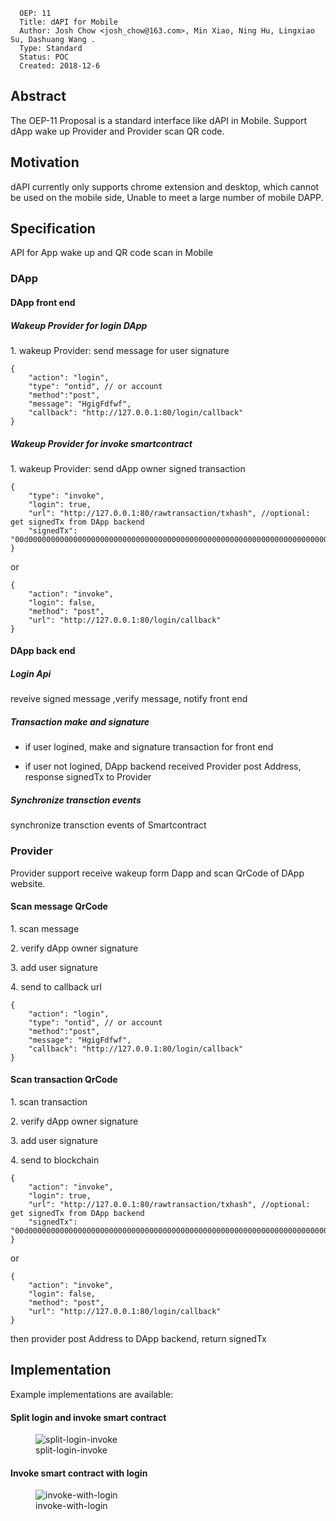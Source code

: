 <pre>
  OEP: 11
  Title: dAPI for Mobile
  Author: Josh Chow <josh_chow@163.com>, Min Xiao, Ning Hu, Lingxiao Su, Dashuang Wang .
  Type: Standard
  Status: POC
  Created: 2018-12-6
</pre>

==Abstract==
The OEP-11 Proposal is a standard interface like dAPI in Mobile. Support dApp wake up Provider and Provider scan QR code.

==Motivation==
dAPI currently only supports chrome extension and desktop, which cannot be used on the mobile side, Unable to meet a large number of mobile DAPP.

==Specification==

API for App wake up and QR code scan in Mobile

=== DApp ===

==== DApp front end ====

=====Wakeup Provider for login DApp =====

1. wakeup Provider: send message for user signature

<pre>
{
    "action": "login",
    "type": "ontid", // or account
    "method":"post",
	"message": "HgigFdfwf",
	"callback": "http://127.0.0.1:80/login/callback"
}
</pre>

=====Wakeup Provider for invoke smartcontract=====

1. wakeup Provider: send dApp owner signed transaction

<pre>
{
	"type": "invoke",
	"login": true,
	"url": "http://127.0.0.1:80/rawtransaction/txhash", //optional: get signedTx from DApp backend
	"signedTx": "00d000000000000000000000000000000000000000000000000000000000000000000000000000000000140000000000000000000000000000000000000004010b506172616d436f6e66696703312e300d4f6e746f6c6f6779205465616d0e636f6e74616374406f6e742e696f2b436861696e20476c6f62616c20456e7669726f6e6d656e74205661726961626c6573204d616e61676572200000"
}
</pre>

or

<pre>
{
	"action": "invoke",
	"login": false,
	"method": "post",
	"url": "http://127.0.0.1:80/login/callback"
}

</pre>




==== DApp back end ====

===== Login Api =====

reveive signed message ,verify message, notify front end

=====  Transaction make and signature=====

* if user logined, make and signature transaction for front end

* if user not logined, DApp backend received Provider post Address, response  signedTx to Provider

===== Synchronize transction events =====

synchronize transction events of Smartcontract


=== Provider ===

Provider support receive wakeup form Dapp and scan QrCode of DApp website.

====Scan message QrCode====

1. scan message

2. verify dApp owner signature

3. add user signature

4. send to callback url


<pre>
{
    "action": "login",
    "type": "ontid", // or account
    "method":"post",
	"message": "HgigFdfwf",
	"callback": "http://127.0.0.1:80/login/callback"
}
</pre>

====Scan transaction QrCode====

1. scan transaction

2. verify dApp owner signature

3. add user signature

4. send to blockchain

<pre>
{
	"action": "invoke",
	"login": true,
	"url": "http://127.0.0.1:80/rawtransaction/txhash", //optional: get signedTx from DApp backend
	"signedTx": "00d000000000000000000000000000000000000000000000000000000000000000000000000000000000140000000000000000000000000000000000000004010b506172616d436f6e66696703312e300d4f6e746f6c6f6779205465616d0e636f6e74616374406f6e742e696f2b436861696e20476c6f62616c20456e7669726f6e6d656e74205661726961626c6573204d616e61676572200000"
}
</pre>

or

<pre>
{
	"action": "invoke",
	"login": false,
	"method": "post",
	"url": "http://127.0.0.1:80/login/callback"
}

</pre>
then provider post Address to DApp backend, return  signedTx



==Implementation==
Example implementations are available:






==== Split login and invoke smart contract ====

[[Image:split-login-invoke.png|split-login-invoke]]

==== Invoke smart contract with login ====

[[Image:invoke-with-login.png|invoke-with-login]]